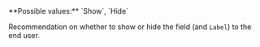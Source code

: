 <ResponseField name="EndUserDisplay" type="string">
**Possible values:** `Show`, `Hide`

Recommendation on whether to show or hide the field (and `Label`) to the end user.
</ResponseField>
